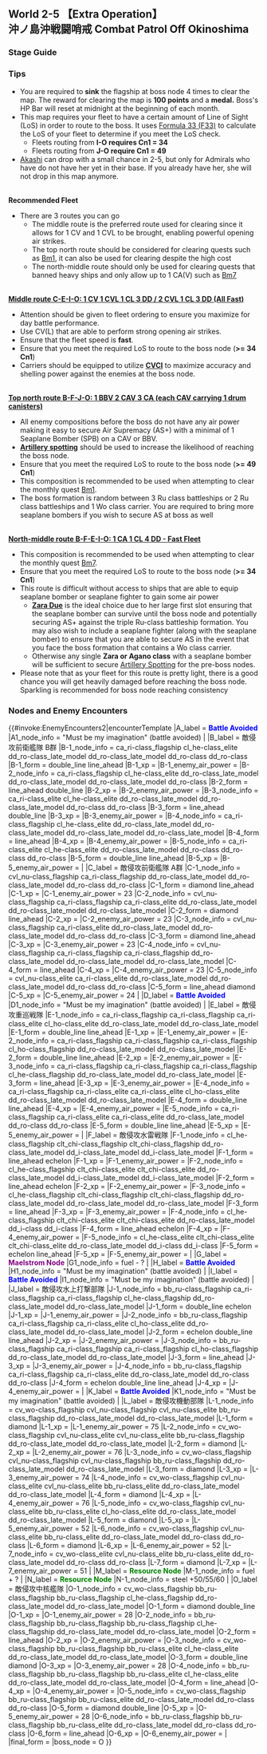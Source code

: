 ==World 2-5 【Extra Operation】<br/>沖ノ島沖戦闘哨戒 Combat Patrol Off Okinoshima==
{{LabSortieworld
| map = 2-5 Map.png
| difficulty = ☆ ☆ ☆ ☆ ☆ ☆ ☆ ☆
| item = {{Fuel}} {{Steel}}
| exp = 250
| code = 沖ノ島沖戦闘哨戒 (Okinoshima Patrol Battles)
| jptext = 同方面に敵反攻の兆候が報告された｡巡洋艦を中心に哨戒部隊を編成､敵艦隊の動向を探れ！
| entext = There are reports of an enemy counteroffensive.  Form a cruiser patrol group and track their movements!
| aircon =
{{AirControlSystem
    | Map   =2-5
    | AS    =42
    | Fleet = '''Light:''' CV CVL CL 3DD<br/>'''Heavy:''' BBV 5CA(V)
    | Route = '''Light:''' C-E-I-O<br/>'''Heavy:''' B-F-J-O
    | Notes = Heavy requires 2 Drum Canisters on 2 ships<br/>Boss can roll no air power
    }}
}}

===Stage Guide===
{{MapBranchingTable
|title = 2-5 Branching Rules
|expand = true
|id = 2-5
|0 -> B , C = 
*'''FORCE''' node B if SS(V) ≥ 4
* Meet '''ANY''' of the following to go to C
**Fleet contains CV(B/L)
**AV ≥ 2
* Meet '''ANY''' of the following to go to B
**DD+DE ≥ 4
**Fleet contains CL and DD ≥ 3
**Amount of ships equipped with drum canisters ≥ 2
*Otherwise, random routing, with higher chance of going to C

|B -> A/empty = * Amount of SS(V) ≤ 2
|B -> F = * Do not meet the requirement to go to A.

|C -> D/empty, E = 
* Meeting '''ANY''' of the following '''FORCES''' you to D
** Amount of CV(L/B) ≥ 3 
** Amount of (F)BB(V) ≥ 3 
* Meet '''ANY''' of the following requirements to go to E
**Fleet contains CL and DD ≥ 2
**CAV ≥ 2 and DD ≥ 2
* Otherwise, random routing.

|E -> G/storm = * Do not meet the requirements to go to I.
|E -> I/empty = 
* Meet '''ALL''' of the following requirements:
** Fast Fleet
** Amount of DD ≥ 3 
** Fleet contains CL
** Amount of CVL ≤ 2
** Amount of CA(V)+CV(B) ≤ 1
** No (F)BB(V)

|F -> E, J = 
* Meet '''ALL''' of the following requirements to go to E:
** Fast Fleet 
** Fleet contains CL
** Amount of DD ≥ 2
* Go to J if Slow Fleet or (F)BB(V) ≥ 3
* Otherwise, 40% E, 60% J.

|G/storm -> I/empty = 
* Meet '''ALL''' of the following requirements
**Fleet contains no (F)BB(V) or CV(L/B)
**CL+DD ≥ 4
**CL ≤ 1

|G/storm -> K/empty, L= 
* LoS check using the F33 formula (Cn=1):
** Go to L if LoS ≥ 41
** Go to K if LoS < 34
** Otherwise, random routing between K and L.

|I/empty -> H/empty, O = 
* LoS check using the F33 formula (Cn=1):
** Go to O if LoS ≥ 34
** Go to H if LoS < 31
** Otherwise, random routing.

|J -> H/empty, O = 
* LoS check using the F33 formula (Cn=1):
** Go to O if LoS ≥ 49
** Go to H if LoS < 42
** Otherwise, random between H and O
|J -> M/resource = *Fleet that contains (F)BB(V) ≥ 4 has a chance to go to M

|L -> N/resource, O = 
* Meet '''ALL''' of the following requirements to go to O:
** Amount of DD ≥ 2
** Fleet contains CL
* Otherwise, random routing
}}

===Tips===
*You are required to '''sink''' the flagship at boss node 4 times to clear the map. The reward for clearing the map is '''100 points''' and a '''medal.''' Boss's HP Bar will reset at midnight at the beginning of each month.
*This map requires your fleet to have a certain amount of Line of Sight (LoS) in order to route to the boss. It uses [[Line_of_Sight#Formula%2033|Formula 33 (F33)]] to calculate the LoS of your fleet to determine if you meet the LoS check.
** Fleets routing from '''I-O requires Cn1 = 34'''
** Fleets routing from '''J-O require Cn1 = 49'''
*[[Akashi]] can drop with a small chance in 2-5, but only for Admirals who have do not have her yet in their base. If you already have her, she will not drop in this map anymore.

<br/>'''Recommended Fleet'''
*There are 3 routes you can go
**The middle route is the preferred route used for clearing since it allows for 1 CV and 1 CVL to be brought, enabling powerful opening air strikes.
**The top north route should be considered for clearing quests such as [[Quests#Bm1|Bm1]], it can also be used for clearing despite the high cost
**The north-middle route should only be used for clearing quests that banned heavy ships and only allow up to 1 CA(V) such as [[Quests#Bm7|Bm7]]

<br/><u>'''Middle route C-E-I-O: 1 CV 1 CVL 1 CL 3 DD / 2 CVL 1 CL 3 DD (All Fast)'''</u>
* Attention should be given to fleet ordering to ensure you maximize for day battle performance. 
* Use CV(L) that are able to perform strong opening air strikes.
* Ensure that the fleet speed is '''fast'''.
* Ensure that you meet the required LoS to route to the boss node ('''>= 34 Cn1''')
*Carriers should be equipped to utilize '''[[Combat/Artillery_Spotting#Aircraft_Carrier_Cut-in|CVCI]]''' to maximize accuracy and shelling power against the enemies at the boss node. 

<br/><u>'''Top north route B-F-J-O: 1 BBV 2 CAV 3 CA (each CAV carrying 1 drum canisters)'''</u>
*All enemy compositions before the boss do not have any air power making it easy to secure Air Supremacy (AS+) with a minimal of 1 Seaplane Bomber (SPB) on a CAV or BBV. 
*'''[[Artillery_Spotting|Artillery spotting]]''' should be used to increase the likelihood of reaching the boss node.
*Ensure that you meet the required LoS to route to the boss node ('''>= 49 Cn1''')
*This composition is recommended to be used when attempting to clear the monthly quest [[Quests#Bm1|Bm1]].
*The boss formation is random between 3 Ru class battleships or 2 Ru class battleships and 1 Wo class carrier. You are required to bring more seaplane bombers if you wish to secure AS at boss as well

<br/><u>'''North-middle route B-F-E-I-O: 1 CA 1 CL 4 DD - Fast Fleet'''</u>
*This composition is recommended to be used when attempting to clear the monthly quest [[Quests#Bm7|Bm7]].
*Ensure that you meet the required LoS to route to the boss node ('''>= 34 Cn1''')
*This route is difficult without access to ships that are able to equip seaplane bomber or seaplane fighter to gain some air power
**'''[[Zara|Zara Due]]''' is the ideal choice due to her large first slot ensuring that the seaplane bomber can survive until the boss node and potentially securing AS+ against the triple Ru-class battleship formation. You may also wish to include a seaplane fighter (along with the seaplane bomber) to ensure that you are able to secure AS in the event that you face the boss formation that contains a Wo class carrier.
**Otherwise any single '''Zara or Agano class''' with a seaplane bomber will be sufficient to secure [[Artillery Spotting]] for the pre-boss nodes.
*Please note that as your fleet for this route is pretty light, there is a good chance you will get heavily damaged before reaching the boss node. Sparkling is recommended for boss node reaching consistency

===Nodes and Enemy Encounters===
{{#invoke:EnemyEncounters2|encounterTemplate
|A_label = '''<span style="color:blue">Battle Avoided</span>'''
|A1_node_info = "Must be my imagination" (battle avoided)
|
|B_label = 敵侵攻前衛艦隊 B群
|B-1_node_info = ca_ri-class_flagship cl_he-class_elite dd_ro-class_late_model dd_ro-class_late_model dd_ro-class dd_ro-class
|B-1_form = double_line line_ahead
|B-1_xp =
|B-1_enemy_air_power =
|B-2_node_info = ca_ri-class_flagship cl_he-class_elite dd_ro-class_late_model dd_ro-class_late_model dd_ro-class_late_model dd_ro-class
|B-2_form = line_ahead double_line
|B-2_xp =
|B-2_enemy_air_power =
|B-3_node_info = ca_ri-class_elite cl_he-class_elite dd_ro-class_late_model dd_ro-class_late_model dd_ro-class dd_ro-class
|B-3_form = line_ahead double_line
|B-3_xp =
|B-3_enemy_air_power =
|B-4_node_info = ca_ri-class_flagship cl_he-class_elite dd_ro-class_late_model dd_ro-class_late_model dd_ro-class_late_model dd_ro-class_late_model
|B-4_form = line_ahead
|B-4_xp =
|B-4_enemy_air_power =
|B-5_node_info = ca_ri-class_elite cl_he-class_elite dd_ro-class_late_model dd_ro-class dd_ro-class dd_ro-class
|B-5_form = double_line line_ahead
|B-5_xp =
|B-5_enemy_air_power =
|
|C_label = 敵侵攻前衛艦隊 A群
|C-1_node_info = cvl_nu-class_flagship ca_ri-class_flagship dd_ro-class_late_model dd_ro-class_late_model dd_ro-class dd_ro-class
|C-1_form = diamond line_ahead
|C-1_xp =
|C-1_enemy_air_power = 23
|C-2_node_info = cvl_nu-class_flagship ca_ri-class_flagship ca_ri-class_elite dd_ro-class_late_model dd_ro-class_late_model dd_ro-class_late_model
|C-2_form = diamond line_ahead
|C-2_xp =
|C-2_enemy_air_power = 23
|C-3_node_info = cvl_nu-class_flagship ca_ri-class_elite dd_ro-class_late_model dd_ro-class_late_model dd_ro-class dd_ro-class
|C-3_form = diamond line_ahead
|C-3_xp =
|C-3_enemy_air_power = 23
|C-4_node_info = cvl_nu-class_flagship ca_ri-class_flagship ca_ri-class_flagship dd_ro-class_late_model dd_ro-class_late_model dd_ro-class_late_model
|C-4_form = line_ahead
|C-4_xp =
|C-4_enemy_air_power = 23
|C-5_node_info = cvl_nu-class_elite ca_ri-class_elite dd_ro-class_late_model dd_ro-class_late_model dd_ro-class dd_ro-class
|C-5_form = line_ahead diamond
|C-5_xp =
|C-5_enemy_air_power = 24
|
|D_label = '''<span style="color:blue">Battle Avoided</span>'''
|D1_node_info = "Must be my imagination" (battle avoided)
|
|E_label = 敵侵攻重巡戦隊
|E-1_node_info = ca_ri-class_flagship ca_ri-class_flagship ca_ri-class_elite cl_ho-class_elite dd_ro-class_late_model dd_ro-class_late_model
|E-1_form = double_line line_ahead
|E-1_xp =
|E-1_enemy_air_power =
|E-2_node_info = ca_ri-class_flagship ca_ri-class_flagship ca_ri-class_flagship cl_ho-class_flagship dd_ro-class_late_model dd_ro-class_late_model
|E-2_form = double_line line_ahead
|E-2_xp =
|E-2_enemy_air_power =
|E-3_node_info = ca_ri-class_flagship ca_ri-class_flagship ca_ri-class_flagship cl_he-class_flagship dd_ro-class_late_model dd_ro-class_late_model
|E-3_form = line_ahead
|E-3_xp =
|E-3_enemy_air_power =
|E-4_node_info = ca_ri-class_flagship ca_ri-class_elite ca_ri-class_elite cl_ho-class_elite dd_ro-class_late_model dd_ro-class_late_model
|E-4_form = double_line line_ahead
|E-4_xp =
|E-4_enemy_air_power =
|E-5_node_info = ca_ri-class_flagship ca_ri-class_elite ca_ri-class_elite dd_ro-class_late_model dd_ro-class dd_ro-class
|E-5_form = double_line line_ahead
|E-5_xp =
|E-5_enemy_air_power =
|
|F_label = 敵侵攻水雷戦隊
|F-1_node_info = cl_he-class_flagship clt_chi-class_flagship clt_chi-class_flagship dd_ro-class_late_model dd_i-class_late_model dd_i-class_late_model
|F-1_form = line_ahead echelon
|F-1_xp =
|F-1_enemy_air_power =
|F-2_node_info = cl_he-class_flagship clt_chi-class_elite clt_chi-class_elite dd_ro-class_late_model dd_i-class_late_model dd_i-class_late_model
|F-2_form = line_ahead echelon
|F-2_xp =
|F-2_enemy_air_power =
|F-3_node_info = cl_he-class_flagship clt_chi-class_flagship clt_chi-class_flagship dd_ro-class_late_model dd_ro-class_late_model dd_ro-class_late_model
|F-3_form = line_ahead
|F-3_xp =
|F-3_enemy_air_power =
|F-4_node_info = cl_he-class_flagship clt_chi-class_elite clt_chi-class_elite dd_ro-class_late_model dd_i-class dd_i-class
|F-4_form = line_ahead echelon
|F-4_xp =
|F-4_enemy_air_power =
|F-5_node_info = cl_he-class_elite clt_chi-class_elite clt_chi-class_elite dd_ro-class_late_model dd_i-class dd_i-class
|F-5_form = echelon line_ahead
|F-5_xp =
|F-5_enemy_air_power =
|
|G_label = '''<span style="color:purple">Maelstrom Node</span>'''
|G1_node_info = fuel - ?
|
|H_label = '''<span style="color:blue">Battle Avoided</span>'''
|H1_node_info = "Must be my imagination" (battle avoided)
|
|I_label = '''<span style="color:blue">Battle Avoided</span>'''
|I1_node_info = "Must be my imagination" (battle avoided)
|
|J_label = 敵侵攻水上打撃部隊
|J-1_node_info = bb_ru-class_flagship ca_ri-class_flagship ca_ri-class_flagship cl_he-class_flagship dd_ro-class_late_model dd_ro-class_late_model
|J-1_form = double_line echelon
|J-1_xp =
|J-1_enemy_air_power =
|J-2_node_info = bb_ru-class_flagship ca_ri-class_flagship ca_ri-class_elite cl_ho-class_elite dd_ro-class_late_model dd_ro-class_late_model
|J-2_form = echelon double_line line_ahead
|J-2_xp =
|J-2_enemy_air_power =
|J-3_node_info = bb_ru-class_flagship ca_ri-class_flagship ca_ri-class_flagship cl_ho-class_flagship dd_ro-class_late_model dd_ro-class_late_model
|J-3_form = line_ahead
|J-3_xp =
|J-3_enemy_air_power =
|J-4_node_info = bb_ru-class_flagship ca_ri-class_flagship ca_ri-class_elite dd_ro-class_late_model dd_ro-class dd_ro-class
|J-4_form = echelon double_line line_ahead
|J-4_xp =
|J-4_enemy_air_power =
|
|K_label = '''<span style="color:blue">Battle Avoided</span>'''
|K1_node_info = "Must be my imagination" (battle avoided)
|
|L_label = 敵侵攻機動部隊
|L-1_node_info = cv_wo-class_flagship cvl_nu-class_flagship cvl_nu-class_elite bb_ru-class_flagship dd_ro-class_late_model dd_ro-class_late_model
|L-1_form = diamond
|L-1_xp =
|L-1_enemy_air_power = 75
|L-2_node_info = cv_wo-class_flagship cvl_nu-class_elite cvl_nu-class_elite bb_ru-class_flagship dd_ro-class_late_model dd_ro-class_late_model
|L-2_form = diamond
|L-2_xp =
|L-2_enemy_air_power = 76
|L-3_node_info = cv_wo-class_flagship cvl_nu-class_flagship cvl_nu-class_flagship bb_ru-class_flagship dd_ro-class_late_model dd_ro-class_late_model
|L-3_form = diamond
|L-3_xp =
|L-3_enemy_air_power = 74
|L-4_node_info = cv_wo-class_flagship cvl_nu-class_elite cvl_nu-class_elite bb_ru-class_elite dd_ro-class_late_model dd_ro-class_late_model
|L-4_form = diamond
|L-4_xp =
|L-4_enemy_air_power = 76
|L-5_node_info = cv_wo-class_flagship cvl_nu-class_elite bb_ru-class_elite cl_ho-class_elite dd_ro-class_late_model dd_ro-class_late_model
|L-5_form = diamond
|L-5_xp =
|L-5_enemy_air_power = 52
|L-6_node_info = cv_wo-class_flagship cvl_nu-class_elite bb_ru-class_elite dd_ro-class_late_model dd_ro-class dd_ro-class
|L-6_form = diamond
|L-6_xp =
|L-6_enemy_air_power = 52
|L-7_node_info = cv_wo-class_elite cvl_nu-class_elite bb_ru-class_elite dd_ro-class_late_model dd_ro-class dd_ro-class
|L-7_form = diamond
|L-7_xp =
|L-7_enemy_air_power = 51
|
|M_label = '''<span style="color:green">Resource Node</span>'''
|M-1_node_info = fuel + ?
|
|N_label = '''<span style="color:green">Resource Node</span>'''
|N-1_node_info = steel +50/55/60
|
|O_label = 敵侵攻中核艦隊
|O-1_node_info = cv_wo-class_flagship bb_ru-class_flagship bb_ru-class_flagship cl_he-class_flagship dd_ro-class_late_model dd_ro-class_late_model
|O-1_form = diamond double_line
|O-1_xp =
|O-1_enemy_air_power = 28
|O-2_node_info = bb_ru-class_flagship bb_ru-class_flagship bb_ru-class_flagship cl_he-class_flagship dd_ro-class_late_model dd_ro-class_late_model
|O-2_form = line_ahead
|O-2_xp =
|O-2_enemy_air_power =
|O-3_node_info = cv_wo-class_flagship bb_ru-class_flagship bb_ru-class_elite cl_he-class_elite dd_ro-class_late_model dd_ro-class_late_model
|O-3_form = double_line diamond
|O-3_xp =
|O-3_enemy_air_power = 28
|O-4_node_info = bb_ru-class_flagship bb_ru-class_flagship bb_ru-class_elite cl_he-class_elite dd_ro-class_late_model dd_ro-class_late_model
|O-4_form = line_ahead
|O-4_xp =
|O-4_enemy_air_power =
|O-5_node_info = cv_wo-class_flagship bb_ru-class_flagship bb_ru-class_elite dd_ro-class_late_model dd_ro-class dd_ro-class
|O-5_form = diamond double_line
|O-5_xp =
|O-5_enemy_air_power = 28
|O-6_node_info = bb_ru-class_flagship bb_ru-class_flagship bb_ru-class_elite dd_ro-class_late_model dd_ro-class dd_ro-class
|O-6_form = line_ahead
|O-6_xp =
|O-6_enemy_air_power =
|
|final_form = 
|boss_node = O
}}

{{:{{BASEPAGENAME}}/2-5/Drop list}}